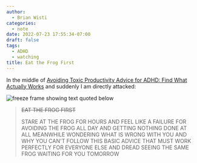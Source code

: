 ```yaml
---
author:
  - Brian Wisti
categories:
  - note
date: 2022-07-23 17:55:34-07:00
draft: false
tags:
  - ADHD
  - watching
title: Eat the Frog First
---
```


In the middle of [Avoiding Toxic Productivity Advice for ADHD: Find What
Actually Works][adhd-vid] and suddenly I am directly attacked:

[adhd-vid]: https://www.youtube.com/watch?v=JsT3KPYJFl4

![freeze frame showing text quoted below](@img/2022/2022-07-23-eat-the-frog-first.png "I feel seen.")

> ~~EAT THE FROG FIRST~~
>
> STARE AT THE FROG FOR HOURS AND
> FEEL LIKE A FAILURE FOR AVOIDING THE
> FROG ALL DAY AND GETTING NOTHING
> DONE AT ALL MEANWHILE WONDERING
> WHAT IS WRONG WITH YOU AND WHY YOU
> CAN'T FOLLOW THIS BASIC ADVICE THAT
> MUST WORK PERFECTLY FOR EVERYONE
> ELSE AND DREAD SEEING THE SAME
> FROG WAITING FOR YOU TOMORROW
